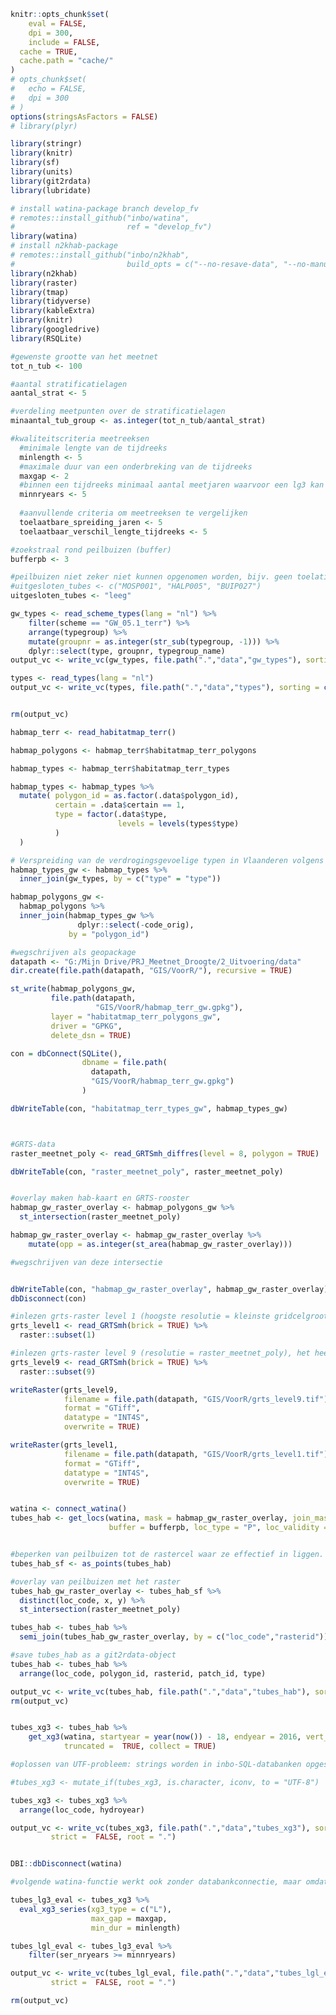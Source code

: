 <!-- #setup -->
```r
knitr::opts_chunk$set(
	eval = FALSE,
	dpi = 300,
	include = FALSE,
  cache = TRUE,
  cache.path = "cache/"	
)
# opts_chunk$set(
#   echo = FALSE,
#   dpi = 300
# )
options(stringsAsFactors = FALSE)
# library(plyr)

library(stringr)
library(knitr)
library(sf)
library(units)
library(git2rdata)
library(lubridate)

# install watina-package branch develop_fv
# remotes::install_github("inbo/watina",
#                         ref = "develop_fv")
library(watina)
# install n2khab-package
# remotes::install_github("inbo/n2khab",
#                         build_opts = c("--no-resave-data", "--no-manual"))
library(n2khab)
library(raster)
library(tmap)
library(tidyverse)
library(kableExtra)
library(knitr)
library(googledrive)
library(RSQLite) 
```

```r
#gewenste grootte van het meetnet
tot_n_tub <- 100

#aantal stratificatielagen
aantal_strat <- 5

#verdeling meetpunten over de stratificatielagen
minaantal_tub_group <- as.integer(tot_n_tub/aantal_strat)

#kwaliteitscriteria meetreeksen
  #minimale lengte van de tijdreeks 
  minlength <- 5
  #maximale duur van een onderbreking van de tijdreeks 
  maxgap <- 2
  #binnen een tijdreeks minimaal aantal meetjaren waarvoor een lg3 kan berekend worden
  minnryears <- 5
  
  #aanvullende criteria om meetreeksen te vergelijken
  toelaatbare_spreiding_jaren <- 5
  toelaatbaar_verschil_lengte_tijdreeks <- 5

#zoekstraal rond peilbuizen (buffer)
bufferpb <- 3 

#peilbuizen niet zeker niet kunnen opgenomen worden, bijv. geen toelating, omdat het te dicht bij een ander geselecteerd punt ligt
#uitgesloten_tubes <- c("MOSP001", "HALP005", "BUIP027")
uitgesloten_tubes <- "leeg"

```

```r
gw_types <- read_scheme_types(lang = "nl") %>%
    filter(scheme == "GW_05.1_terr") %>%
    arrange(typegroup) %>%
    mutate(groupnr = as.integer(str_sub(typegroup, -1))) %>% 
    dplyr::select(type, groupnr, typegroup_name)
output_vc <- write_vc(gw_types, file.path(".","data","gw_types"), sorting = c("type"), strict =  FALSE)

types <- read_types(lang = "nl")
output_vc <- write_vc(types, file.path(".","data","types"), sorting = c("type"), strict =  FALSE)


rm(output_vc)

```

```r
habmap_terr <- read_habitatmap_terr()

habmap_polygons <- habmap_terr$habitatmap_terr_polygons

habmap_types <- habmap_terr$habitatmap_terr_types

habmap_types <- habmap_types %>%
  mutate( polygon_id = as.factor(.data$polygon_id),
          certain = .data$certain == 1,
          type = factor(.data$type,
                        levels = levels(types$type)
          )
  )

# Verspreiding van de verdrogingsgevoelige typen in Vlaanderen volgens de habitatkaart.
habmap_types_gw <- habmap_types %>% 
  inner_join(gw_types, by = c("type" = "type"))

habmap_polygons_gw <- 
  habmap_polygons %>% 
  inner_join(habmap_types_gw %>% 
               dplyr::select(-code_orig), 
             by = "polygon_id")

#wegschrijven als geopackage
datapath <- "G:/Mijn Drive/PRJ_Meetnet_Droogte/2_Uitvoering/data"
dir.create(file.path(datapath, "GIS/VoorR/"), recursive = TRUE)

st_write(habmap_polygons_gw,
         file.path(datapath, 
                   "GIS/VoorR/habmap_terr_gw.gpkg"), 
         layer = "habitatmap_terr_polygons_gw", 
         driver = "GPKG",
         delete_dsn = TRUE)

con = dbConnect(SQLite(),
                dbname = file.path(
                  datapath, 
                  "GIS/VoorR/habmap_terr_gw.gpkg")
                )

dbWriteTable(con, "habitatmap_terr_types_gw", habmap_types_gw)



#GRTS-data
raster_meetnet_poly <- read_GRTSmh_diffres(level = 8, polygon = TRUE)

dbWriteTable(con, "raster_meetnet_poly", raster_meetnet_poly)


#overlay maken hab-kaart en GRTS-rooster
habmap_gw_raster_overlay <- habmap_polygons_gw %>% 
  st_intersection(raster_meetnet_poly)

habmap_gw_raster_overlay <- habmap_gw_raster_overlay %>% 
    mutate(opp = as.integer(st_area(habmap_gw_raster_overlay))) 

#wegschrijven van deze intersectie


dbWriteTable(con, "habmap_gw_raster_overlay", habmap_gw_raster_overlay)
dbDisconnect(con)

#inlezen grts-raster level 1 (hoogste resolutie = kleinste gridcelgrootte)
grts_level1 <- read_GRTSmh(brick = TRUE) %>% 
  raster::subset(1)

#inlezen grts-raster level 9 (resolutie = raster_meetnet_poly), het heeft een gridgrootte van 8192 m, let wel de rastercelgrootte is ook hier 32 bij 32m, dus het aantal rastercellen = grts-raster level 1. 
grts_level9 <- read_GRTSmh(brick = TRUE) %>% 
  raster::subset(9)

writeRaster(grts_level9,
            filename = file.path(datapath, "GIS/VoorR/grts_level9.tif"), 
            format = "GTiff", 
            datatype = "INT4S",
            overwrite = TRUE)

writeRaster(grts_level1,
            filename = file.path(datapath, "GIS/VoorR/grts_level1.tif"), 
            format = "GTiff", 
            datatype = "INT4S",
            overwrite = TRUE)



```


```r
watina <- connect_watina()
tubes_hab <- get_locs(watina, mask = habmap_gw_raster_overlay, join_mask = TRUE,
                      buffer = bufferpb, loc_type = "P", loc_validity = c("VLD", "ENT"), collect = TRUE)


#beperken van peilbuizen tot de rastercel waar ze effectief in liggen. Door het gebruik van een buffer is het immers mogelijk dat een peilbuis in twee of meer cellen komt te liggen.
tubes_hab_sf <- as_points(tubes_hab)

#overlay van peilbuizen met het raster
tubes_hab_gw_raster_overlay <- tubes_hab_sf %>% 
  distinct(loc_code, x, y) %>% 
  st_intersection(raster_meetnet_poly)

tubes_hab <- tubes_hab %>% 
  semi_join(tubes_hab_gw_raster_overlay, by = c("loc_code","rasterid"))

#save tubes_hab as a git2rdata-object
tubes_hab <- tubes_hab %>% 
  arrange(loc_code, polygon_id, rasterid, patch_id, type)

output_vc <- write_vc(tubes_hab, file.path(".","data","tubes_hab"), sorting = c("loc_code", "polygon_id", "rasterid", "patch_id", "type" ), strict =  FALSE)
rm(output_vc)


tubes_xg3 <- tubes_hab %>% 
    get_xg3(watina, startyear = year(now()) - 18, endyear = 2016, vert_crs = "local",
            truncated =  TRUE, collect = TRUE)

#oplossen van UTF-probleem: strings worden in inbo-SQL-databanken opgeslagen in UTF-16, terwijl hier gewerkt wordt met UTF-8. Dit geeft een probleem bij de kable-functie

#tubes_xg3 <- mutate_if(tubes_xg3, is.character, iconv, to = "UTF-8")

tubes_xg3 <- tubes_xg3 %>% 
  arrange(loc_code, hydroyear)

output_vc <- write_vc(tubes_xg3, file.path(".","data","tubes_xg3"), sorting = c("loc_code", "hydroyear"),
         strict =  FALSE, root = ".")


DBI::dbDisconnect(watina)

#volgende watina-functie werkt ook zonder databankconnectie, maar omdat deze op sommige pc's niet stabiel werkt, worden de data hier alvast lokaal weggeschreven.

tubes_lg3_eval <- tubes_xg3 %>%
  eval_xg3_series(xg3_type = c("L"),
                  max_gap = maxgap,
                  min_dur = minlength)

tubes_lgl_eval <- tubes_lg3_eval %>%
    filter(ser_nryears >= minnryears)

output_vc <- write_vc(tubes_lgl_eval, file.path(".","data","tubes_lgl_eval"), sorting = c("loc_code", "hydroyear"),
         strict =  FALSE, root = ".")

rm(output_vc)
```

